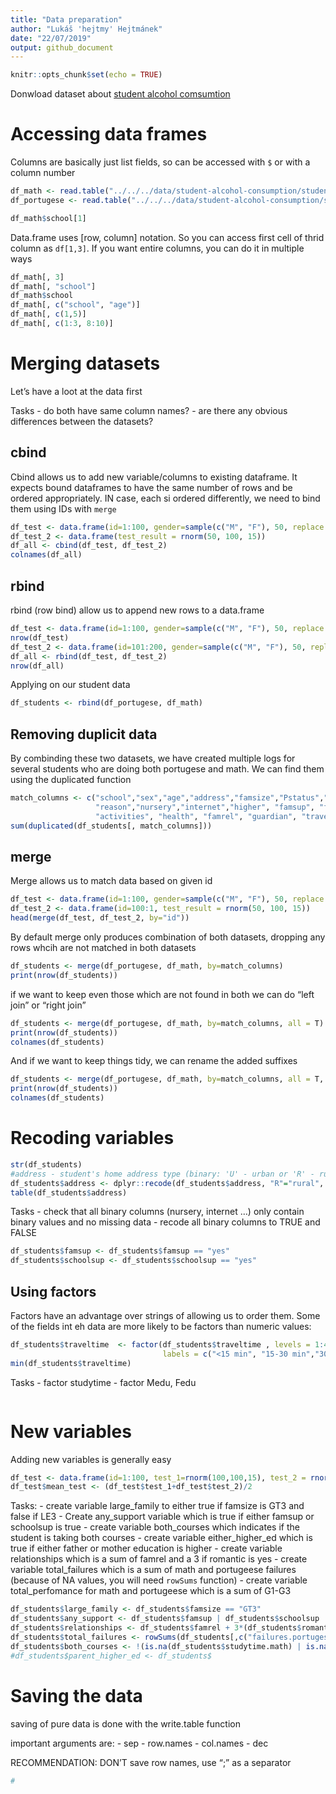 ```yaml
---
title: "Data preparation"
author: "Lukáš 'hejtmy' Hejtmánek"
date: "22/07/2019"
output: github_document
---
```


```r
knitr::opts_chunk$set(echo = TRUE)
```


Donwload dataset about [student alcohol comsumtion](https://www.kaggle.com/uciml/student-alcohol-consumption/)


# Accessing data frames

Columns are basically just list fields, so can be accessed with `$` or with a column number

```r
df_math <- read.table("../../../data/student-alcohol-consumption/student-mat.csv", sep = ",", header=T, stringsAsFactors = F)
df_portugese <- read.table("../../../data/student-alcohol-consumption/student-por.csv", sep = ",", header=T, stringsAsFactors = F)
```

```r
df_math$school[1]
```

Data.frame uses [row, column] notation. So you can access first cell of thrid column as `df[1,3]`. 
If you want entire columns, you can do it in multiple ways

```r
df_math[, 3]
df_math[, "school"]
df_math$school
df_math[, c("school", "age")]
df_math[, c(1,5)]
df_math[, c(1:3, 8:10)]
```

# Merging datasets


Let's have a loot at the data first

Tasks
- do both have same column names?
- are there any obvious differences between the datasets?

## cbind
Cbind allows us to add new variable/columns to existing dataframe. It expects bound dataframes to have the same number of rows and be ordered appropriately. IN case, each si ordered differently, we need to bind them using IDs with `merge`

```r
df_test <- data.frame(id=1:100, gender=sample(c("M", "F"), 50, replace = T))
df_test_2 <- data.frame(test_result = rnorm(50, 100, 15))
df_all <- cbind(df_test, df_test_2)
colnames(df_all)
```

## rbind
rbind (row bind) allow us to append new rows to a data.frame

```r
df_test <- data.frame(id=1:100, gender=sample(c("M", "F"), 50, replace = T), test_result = rnorm(50, 100, 15))
nrow(df_test)
df_test_2 <- data.frame(id=101:200, gender=sample(c("M", "F"), 50, replace = T), test_result = rnorm(50, 100, 15))
df_all <- rbind(df_test, df_test_2)
nrow(df_all)
```
Applying on our student data

```r
df_students <- rbind(df_portugese, df_math)
```

## Removing duplicit data

By combinding these two datasets, we have created multiple logs for several students who are doing both portugese and math. We can find them using the duplicated function

```r
match_columns <- c("school","sex","age","address","famsize","Pstatus","Medu","Fedu","Mjob","Fjob",
                   "reason","nursery","internet","higher", "famsup", "freetime", "goout", "romantic",
                   "activities", "health", "famrel", "guardian", "traveltime","schoolsup")
sum(duplicated(df_students[, match_columns]))
```

## merge

Merge allows us to match data based on given id

```r
df_test <- data.frame(id=1:100, gender=sample(c("M", "F"), 50, replace = T))
df_test_2 <- data.frame(id=100:1, test_result = rnorm(50, 100, 15))
head(merge(df_test, df_test_2, by="id"))
```

By default merge only produces combination of both datasets, dropping any rows whcih are not matched in both datasets

```r
df_students <- merge(df_portugese, df_math, by=match_columns)
print(nrow(df_students))
```
if we want to keep even those which are not found in both we can do "left join" or "right join"

```r
df_students <- merge(df_portugese, df_math, by=match_columns, all = T)
print(nrow(df_students))
colnames(df_students)
```
And if we want to keep things tidy, we can rename the added suffixes
```r
df_students <- merge(df_portugese, df_math, by=match_columns, all = T, suffixes = c(".portugese", ".math"))
print(nrow(df_students))
colnames(df_students)
```

# Recoding variables
```r
str(df_students)
#address - student's home address type (binary: 'U' - urban or 'R' - rural)
df_students$address <- dplyr::recode(df_students$address, "R"="rural", "U"="urban")
table(df_students$address)
```

Tasks
- check that all binary columns (nursery, internet ...) only contain binary values and no missing data
- recode all binary columns to TRUE and FALSE

```r
df_students$famsup <- df_students$famsup == "yes"
df_students$schoolsup <- df_students$schoolsup == "yes"
```

## Using factors
Factors have an advantage over strings of allowing us to order them. Some of the fields int eh data are more likely to be factors than numeric values:

```r
df_students$traveltime  <- factor(df_students$traveltime , levels = 1:4, 
                                  labels = c("<15 min", "15-30 min","30-60 min",">60 min"), ordered = T)
min(df_students$traveltime)
```

Tasks
- factor studytime
- factor Medu, Fedu

```r

```

# New variables
Adding new variables is generally easy

```r
df_test <- data.frame(id=1:100, test_1=rnorm(100,100,15), test_2 = rnorm(100,100,15))
df_test$mean_test <- (df_test$test_1+df_test$test_2)/2
```

Tasks:
- create variable large_family to either true if famsize is GT3 and false if LE3
- Create any_support variable which is true if either famsup or schoolsup is true
- create variable both_courses which indicates if the student is taking both courses
- create variable either_higher_ed which is true if either father or mother education is higher
- create variable relationships which is a sum of famrel and a 3 if romantic is yes
- create variable total_failures which is a sum of math and portugeese failures (because of NA values, you will need `rowSums` function)
- create variable total_perfomance for math and portugeese which is a sum of G1-G3

```r
df_students$large_family <- df_students$famsize == "GT3"
df_students$any_support <- df_students$famsup | df_students$schoolsup
df_students$relationships <- df_students$famrel + 3*(df_students$romantic == "yes")
df_students$total_failures <- rowSums(df_students[,c("failures.portugese", "failures.math")], na.rm = T)
df_students$both_courses <- !(is.na(df_students$studytime.math) | is.na(df_students$studytime.portugese))
#df_students$parent_higher_ed <- df_students$
```

# Saving the data

saving of pure data is done with the write.table function

important arguments are:
- sep
- row.names
- col.names
- dec

RECOMMENDATION: DON'T save row names, use ";" as a separator

```r
#
```